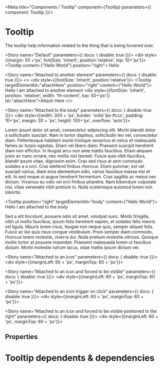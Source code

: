 
<Meta title="Components / Tooltip" component={Tooltip} parameters={{ component: Tooltip }}/>

# Tooltip

The tooltip help information related to the thing that is being hovered over.

<Story name="Default"  parameters={{ docs: { disable: true }}}>
    <div style={{margin: 50 +'px', fontSize: 'inherit', position:'relative', top: 10+'px'}}>
    <Tooltip content={"Hello World"} position="right">
        Hello
    </Tooltip>
    </div>
</Story>

<Story name="Attached to another element"  parameters={{ docs: { disable: true }}}>
    <>
    <div style={{fontSize: 'inherit', position:'relative'}}>
    <Tooltip targetElementId="attachHere"  position="right" content={"Hello World"}>
        Hello I am attached to another element
    </Tooltip>
    </div>
    <div style={{fontSize: 'inherit', position: 'relative', width: 'fit-content', top: 50+'px'}} id="attachHere">Attach Here</div>
    </>
</Story>

<Story name="Attached to the body"  parameters={{ docs: { disable: true }}}>
    <div style={{width: 300 + 'px', border: 'solid 1px #ccc', padding: 10+'px', margin: 30 + 'px', height: 100+'px', overflow: 'auto'}}>
        <p>
            Lorem ipsum dolor sit amet, consectetur adipiscing elit. Morbi blandit dolor a sollicitudin suscipit. Nam in tortor dapibus, sollicitudin leo vel, consectetur diam. Pellentesque habitant morbi tristique senectus et netus et malesuada fames ac turpis egestas. Etiam vel libero diam. Praesent suscipit hendrerit diam non efficitur. In feugiat arcu non ante mattis faucibus. Etiam aliquam justo ac nunc ornare, nec mollis nisl laoreet. Fusce quis nibh faucibus, blandit ipsum vitae, dignissim enim. Cras sed risus at sem commodo sodales a a orci. Cras eleifend finibus rhoncus. Etiam pulvinar, est vel suscipit varius, diam eros elementum odio, varius faucibus massa nisi et elit. In sed neque ut augue hendrerit fermentum. Cras sagittis ac metus nec dictum. Vivamus eu odio vel orci finibus pharetra. Nam bibendum vulputate nisi, vitae venenatis nibh pretium in. Nulla scelerisque euismod lorem non lobortis.
        </p>
        <Tooltip position="right" targetElementId="body" content={"Hello World"}>
            Hello I am attached to the body
        </Tooltip>
        <p>
            Sed a elit tincidunt, posuere odio sit amet, volutpat nunc. Morbi fringilla, nibh ut mollis faucibus, ipsum felis hendrerit sapien, et sodales felis mauris vel ligula. Mauris lorem risus, feugiat non neque quis, semper aliquet felis. Fusce ac leo quis risus congue vestibulum. Proin semper diam commodo, rhoncus lorem molestie, viverra dui. Nulla pretium molestie ultrices. Quisque mollis tortor at posuere imperdiet. Praesent malesuada lorem ut faucibus dictum. Morbi molestie rutrum lacus, vitae mattis ipsum dictum vel. 
        </p>
    </div>
</Story>

<Story name="Attached to an icon"  parameters={{ docs: { disable: true }}}>
    <div style={{marginLeft: 60 + 'px', marginTop: 60 + 'px'}}>
        <Tooltip content="Hey I am a tooltip">
            <Icon icon="question-circle"/>  
        </Tooltip>
    </div>
</Story>

<Story name="Attached to an icon and forced to be visible"  parameters={{ docs: { disable: true }}}>
    <div style={{marginLeft: 60 + 'px', marginTop: 60 + 'px'}}>
        <Tooltip visible content="Hey I am a tooltip">
            <Icon icon="question-circle"/>  
        </Tooltip>
    </div>
</Story>

<Story name="Attached to an icon trigger on click"  parameters={{ docs: { disable: true }}}>
    <div style={{marginLeft: 60 + 'px', marginTop: 60 + 'px'}}>
        <Tooltip trigger="click" content="Hey I am a tooltip">
            <Icon icon="question-circle"/>  
        </Tooltip>
    </div>
</Story>


<Story name="Attached to an icon and forced to be visible postioned to the right"  parameters={{ docs: { disable: true }}}>
    <div style={{marginLeft: 60 + 'px', marginTop: 60 + 'px'}}>
        <Tooltip position="right" visible content="Hey I am a tooltip">
            <Icon icon="question-circle"/>  
        </Tooltip>
    </div>
</Story>

## Properties

<Props of={Tooltip} />

# Tooltip dependents & dependencies
<DependenciesTable titleDependencies='Dependencies' titleDependents='Dependents' of={Tooltip} />
